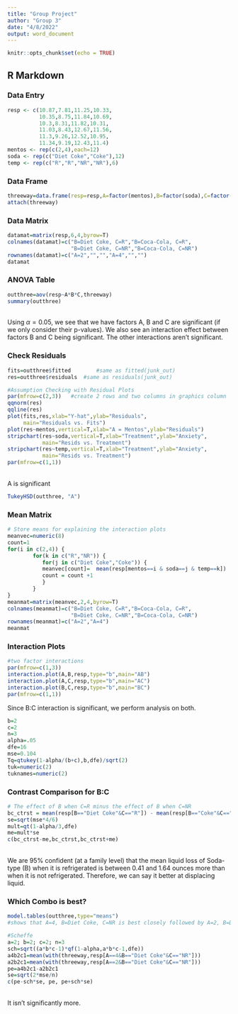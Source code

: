 ```yaml
---
title: "Group Project"
author: "Group 3"
date: "4/8/2022"
output: word_document
---
```


```r
knitr::opts_chunk$set(echo = TRUE)
```

## R Markdown

### Data Entry
```r
resp <- c(10.87,7.81,11.25,10.33,
          10.35,8.75,11.84,10.69,
          10.3,8.31,11.82,10.31,
          11.03,8.43,12.67,11.56,
          11.3,9.26,12.52,10.95,
          11.34,9.19,12.43,11.4)
mentos <- rep(c(2,4),each=12)
soda <- rep(c("Diet Coke","Coke"),12)
temp <- rep(c("R","R","NR","NR"),6)
```

### Data Frame
```r
threeway=data.frame(resp=resp,A=factor(mentos),B=factor(soda),C=factor(temp))
attach(threeway)
```

### Data Matrix
```r
datamat=matrix(resp,6,4,byrow=T)
colnames(datamat)=c("B=Diet Coke, C=R","B=Coca-Cola, C=R",
                    "B=Diet Coke, C=NR","B=Coca-Cola, C=NR")
rownames(datamat)=c("A=2","","","A=4","","")
datamat
```

### ANOVA Table
```r
outthree=aov(resp~A*B*C,threeway)
summary(outthree)
```

\
Using $\alpha=0.05$, we see that we have factors A, B and C are significant (if we only consider their p-values). We also see an interaction effect between factors B and C being significant. The other interactions aren't significant. 

### Check Residuals
```r
fits=outthree$fitted		#same as fitted(junk_out)
res=outthree$residuals	#same as residuals(junk_out)

#Assumption Checking with Residual Plots
par(mfrow=c(2,3))	#create 2 rows and two columns in graphics column
qqnorm(res)
qqline(res)
plot(fits,res,xlab="Y-hat",ylab="Residuals",
     main="Residuals vs. Fits")
plot(res~mentos,vertical=T,xlab="A = Mentos",ylab="Residuals")
stripchart(res~soda,vertical=T,xlab="Treatment",ylab="Anxiety",
           main="Resids vs. Treatment")
stripchart(res~temp,vertical=T,xlab="Treatment",ylab="Anxiety",
           main="Resids vs. Treatment")
par(mfrow=c(1,1))
```

\
A is significant
```r
TukeyHSD(outthree, "A")
```

### Mean Matrix
```r
# Store means for explaining the interaction plots
meanvec=numeric(8)
count=1
for(i in c(2,4)) {
        for(k in c("R","NR")) {
           for(j in c("Diet Coke","Coke")) {
           meanvec[count]=  mean(resp[mentos==i & soda==j & temp==k]) 
           count = count +1
           }     
        }
}
meanmat=matrix(meanvec,2,4,byrow=T)
colnames(meanmat)=c("B=Diet Coke, C=R","B=Coca-Cola, C=R",
                    "B=Diet Coke, C=NR","B=Coca-Cola, C=NR")
rownames(meanmat)=c("A=2","A=4")
meanmat
```

### Interaction Plots
```r
#two factor interactions
par(mfrow=c(1,3))
interaction.plot(A,B,resp,type="b",main="AB")
interaction.plot(A,C,resp,type="b",main="AC")
interaction.plot(B,C,resp,type="b",main="BC")
par(mfrow=c(1,1))
```

Since B:C interaction is significant, we perform analysis on both. 
```r
b=2
c=2
n=3
alpha=.05
dfe=16
mse=0.104
Tq=qtukey(1-alpha/(b+c),b,dfe)/sqrt(2)
tuk=numeric(2)
tuknames=numeric(2)
```

### Contrast Comparison for B:C
```r
# The effect of B when C=R minus the effect of B when C=NR
bc_ctrst = mean(resp[B=="Diet Coke"&C=="R"]) - mean(resp[B=="Coke"&C=="R"]) -  ( mean(resp[B=="Diet Coke"&C=="NR"]) - mean(resp[B=="Coke"&C=="NR"]) )
se=sqrt(mse*4/6)
mult=qt(1-alpha/3,dfe)
me=mult*se
c(bc_ctrst-me,bc_ctrst,bc_ctrst+me)
```
\
We are 95% confident (at a family level) that the mean liquid loss of Soda-type (B) when it is refrigerated is between 0.41 and 1.64 ounces more than when it is not refrigerated. Therefore, we can say it better at displacing liquid.                     



### Which Combo is best?
```r
model.tables(outthree,type="means")
#shows that A=4, B=Diet Coke, C=NR is best closely followed by A=2, B=Diet Coke, C=NR
```

```r
#Scheffe
a=2; b=2; c=2; n=3
sch=sqrt((a*b*c-1)*qf(1-alpha,a*b*c-1,dfe)) 
a4b2c1=mean(with(threeway,resp[A==4&B=="Diet Coke"&C=="NR"]))
a2b2c1=mean(with(threeway,resp[A==2&B=="Diet Coke"&C=="NR"]))
pe=a4b2c1-a2b2c1
se=sqrt(2*mse/n)
c(pe-sch*se, pe, pe+sch*se)
```
\
It isn't significantly more. 
